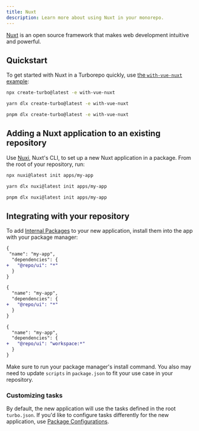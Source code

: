 ```yaml
---
title: Nuxt
description: Learn more about using Nuxt in your monorepo.
---
```



[Nuxt](https://nuxt.com/) is an open source framework that makes web development intuitive and powerful.

## Quickstart

To get started with Nuxt in a Turborepo quickly, use [the `with-vue-nuxt` example](https://github.com/vercel/turborepo/tree/main/examples/with-vue-nuxt):

<PackageManagerTabs>
<Tab>

```bash title="Terminal"
npx create-turbo@latest -e with-vue-nuxt
```

</Tab>

<Tab>

```bash title="Terminal"
yarn dlx create-turbo@latest -e with-vue-nuxt
```

</Tab>

<Tab>

```bash title="Terminal"
pnpm dlx create-turbo@latest -e with-vue-nuxt
```

</Tab>
</PackageManagerTabs>

## Adding a Nuxt application to an existing repository

Use [Nuxi](https://www.npmjs.com/package/nuxi), Nuxt's CLI, to set up a new Nuxt application in a package. From the root of your repository, run:

<PackageManagerTabs>
<Tab>

```bash title="Terminal"
npx nuxi@latest init apps/my-app
```

</Tab>

<Tab>

```bash title="Terminal"
yarn dlx nuxi@latest init apps/my-app
```

</Tab>

<Tab>

```bash title="Terminal"
pnpm dlx nuxi@latest init apps/my-app
```

</Tab>
</PackageManagerTabs>

## Integrating with your repository

To add [Internal Packages](/repo/docs/core-concepts/internal-packages) to your new application, install them into the app with your package manager:

<PackageManagerTabs>
<Tab>

```diff title="./apps/my-app/package.json"
{
 "name": "my-app",
  "dependencies": {
+   "@repo/ui": "*"
  }
}
```

</Tab>

<Tab>

```diff title="./apps/my-app/package.json"
{
  "name": "my-app",
  "dependencies": {
+   "@repo/ui": "*"
  }
}
```

</Tab>

<Tab>

```diff title="./apps/my-app/package.json"
{
  "name": "my-app",
  "dependencies": {
+   "@repo/ui": "workspace:*"
  }
}
```

</Tab>
</PackageManagerTabs>

Make sure to run your package manager's install command. You also may need to update `scripts` in `package.json` to fit your use case in your repository.

### Customizing tasks

By default, the new application will use the tasks defined in the root `turbo.json`. If you'd like to configure tasks differently for the new application, use [Package Configurations](/repo/docs/reference/package-configurations).
